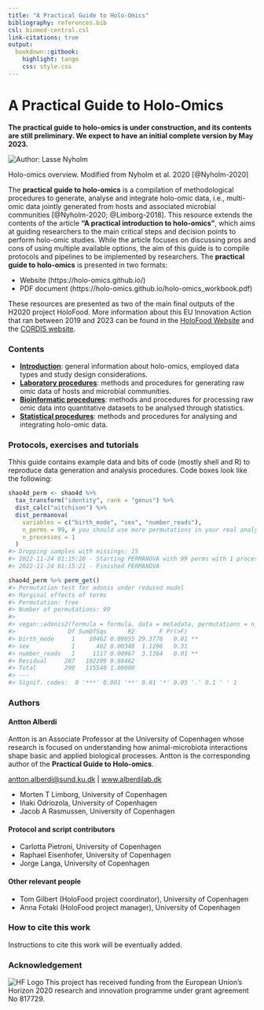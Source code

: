 ```yaml
---
title: "A Practical Guide to Holo-Omics"
bibliography: references.bib
csl: biomed-central.csl
link-citations: true
output:
  bookdown::gitbook:
    highlight: tango
    css: style.css
---
```

# A Practical Guide to Holo-Omics {-}

:::: {.warningbox}
**The practical guide to holo-omics is under construction, and its contents are still preliminary. We expect to have an initial complete version by May 2023.**
:::

![](images/holo-omics_overview_nyholm.png "Author: Lasse Nyholm")

:::: {.imagenote}
Holo-omics overview. Modified from Nyholm et al. 2020 [@Nyholm-2020]
:::

The **practical guide to holo-omics** is a compilation of methodological procedures to generate, analyse and integrate holo-omic data, i.e., multi-omic data jointly generated from hosts and associated microbial communities [@Nyholm-2020; @Limborg-2018]. This resource extends the contents of the article **"A practical introduction to holo-omics"**, which aims at guiding researchers to the main critical steps and decision points to perform holo-omic studies. While the article focuses on discussing pros and cons of using multiple available options, the aim of this guide is to compile protocols and pipelines to be implemented by researchers. The **practical guide to holo-omics** is presented in two formats:

* Website (https://holo-omics.github.io/)
* PDF document (https://holo-omics.github.io/holo-omics_workbook.pdf)

:::: {.graybox}
These resources are presented as two of the main final outputs of the H2020 project HoloFood. More information about this EU Innovation Action that ran between 2019 and 2023 can be found in the [HoloFood Website](http://www.holofood.eu) and the [CORDIS website](https://cordis.europa.eu/project/id/817729).  
:::

### Contents {-}

* **[Introduction](#holo-omics)**: general information about holo-omics, employed data types and study design considerations.
* **[Laboratory procedures](#about-labwork)**: methods and procedures for generating raw omic data of hosts and microbial communities.
* **[Bioinformatic procedures](#about-bioinformatics)**: methods and procedures for processing raw omic data into quantitative datasets to be analysed through statistics.
* **[Statistical procedures](#about-statistics)**: methods and procedures for analysing and integrating holo-omic data.

### Protocols, exercises and tutorials {- #protocols-exercises-tutorials}

Thhis guide contains example data and bits of code (mostly shell and R) to reproduce data generation and analysis procedures. Code boxes look like the following:

```r
shao4d_perm <- shao4d %>%
  tax_transform("identity", rank = "genus") %>%
  dist_calc("aitchison") %>%
  dist_permanova(
    variables = c("birth_mode", "sex", "number_reads"),
    n_perms = 99, # you should use more permutations in your real analyses!
    n_processes = 1
  )
#> Dropping samples with missings: 15
#> 2022-11-24 01:15:20 - Starting PERMANOVA with 99 perms with 1 processes
#> 2022-11-24 01:15:21 - Finished PERMANOVA

shao4d_perm %>% perm_get()
#> Permutation test for adonis under reduced model
#> Marginal effects of terms
#> Permutation: free
#> Number of permutations: 99
#>
#> vegan::adonis2(formula = formula, data = metadata, permutations = n_perms, by = by, parallel = parall)
#>               Df SumOfSqs      R2       F Pr(>F)   
#> birth_mode     1    10462 0.09055 29.3778   0.01 **
#> sex            1      402 0.00348  1.1296   0.31   
#> number_reads   1     1117 0.00967  3.1364   0.01 **
#> Residual     287   102209 0.88462                  
#> Total        290   115540 1.00000                  
#> ---
#> Signif. codes:  0 '***' 0.001 '**' 0.01 '*' 0.05 '.' 0.1 ' ' 1
```
### Authors {-}

#### Antton Alberdi {- #antton-alberdi}
Antton is an Associate Professor at the University of Copenhagen whose research is focused on understanding how animal-microbiota interactions shape basic and applied biological processes. Antton is the corresponding author of the **Practical Guide to Holo-omics**.

:::: {.tipbox}
[antton.alberdi@sund.ku.dk](antton.alberdi@sund.ku.dk) | [www.alberdilab.dk](www.alberdilab.dk)
:::


* Morten T Limborg, University of Copenhagen
* Iñaki Odriozola, University of Copenhagen
* Jacob A Rasmussen, University of Copenhagen

#### Protocol and script contributors {-}

* Carlotta Pietroni, University of Copenhagen
* Raphael Eisenhofer, University of Copenhagen
* Jorge Langa, University of Copenhagen

#### Other relevant people {-}

* Tom Gilbert (HoloFood project coordinator), University of Copenhagen
* Anna Fotaki (HoloFood project manager), University of Copenhagen

### How to cite this work {-}
Instructions to cite this work will be eventually added.

### Acknowledgement {-}
![HF Logo](https://www.holofood.eu/files/logo_only.png)
This project has received funding from the European Unionʼs Horizon 2020 research and innovation programme under grant agreement No 817729.
